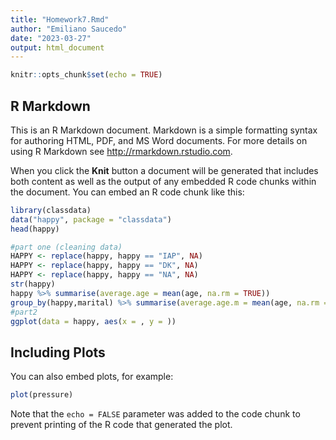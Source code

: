 ```yaml
---
title: "Homework7.Rmd"
author: "Emiliano Saucedo"
date: "2023-03-27"
output: html_document
---
```


```r
knitr::opts_chunk$set(echo = TRUE)
```

## R Markdown

This is an R Markdown document. Markdown is a simple formatting syntax for authoring HTML, PDF, and MS Word documents. For more details on using R Markdown see <http://rmarkdown.rstudio.com>.

When you click the **Knit** button a document will be generated that includes both content as well as the output of any embedded R code chunks within the document. You can embed an R code chunk like this:

```r
library(classdata)
data("happy", package = "classdata")
head(happy)
```
```r
#part one (cleaning data)
HAPPY <- replace(happy, happy == "IAP", NA)
HAPPY <- replace(happy, happy == "DK", NA)
HAPPY <- replace(happy, happy == "NA", NA)
str(happy)
happy %>% summarise(average.age = mean(age, na.rm = TRUE))
group_by(happy,marital) %>% summarise(average.age.m = mean(age, na.rm = TRUE)) %>% mutate(rank.by.age = rank(average.age.m))
#part2
ggplot(data = happy, aes(x = , y = ))
```

## Including Plots

You can also embed plots, for example:

```r
plot(pressure)
```

Note that the `echo = FALSE` parameter was added to the code chunk to prevent printing of the R code that generated the plot.
